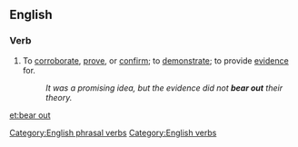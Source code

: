 ==English==

===Verb===
{{en-verb|inf=to [[bear]] [[out]]|bears out|bearing out|bore out|borne out}}
# {{transitive}} To [[corroborate]], [[prove]], or [[confirm]]; to [[demonstrate]]; to provide [[evidence]] for.
#:''It was a promising idea, but the evidence did not '''bear out''' their theory.''
[[Category:English phrasal verbs]]
[[Category:English verbs]]

[[et:bear out]]